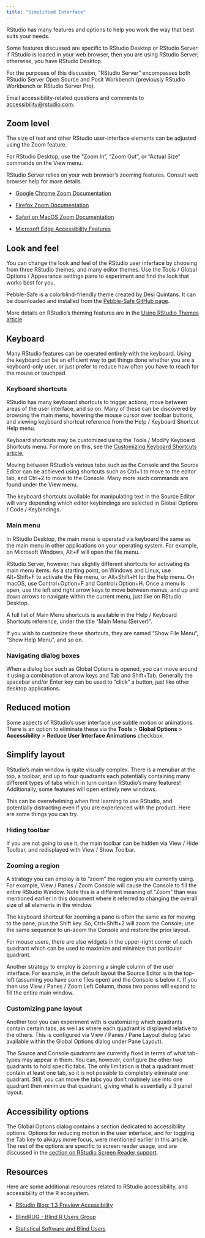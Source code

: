 ```yaml
---
title: "Simplified Interface"
---
```


RStudio has many features and options to help you work the way that best suits your needs.

Some features discussed are specific to RStudio Desktop or RStudio Server: if RStudio is loaded in your web browser, then you are using RStudio Server; otherwise, you have RStudio Desktop.

For the purposes of this discussion, "RStudio Server" encompasses both RStudio Server Open Source and Posit Workbench (previously RStudio Workbench or RStudio Server Pro).

Email accessibility-related questions and comments to [accessibility\@rstudio.com](mailto:accessibility@rstudio.com).

## Zoom level

The size of text and other RStudio user-interface elements can be adjusted using the Zoom feature.

For RStudio Desktop, use the "Zoom In", "Zoom Out", or "Actual Size" commands on the View menu.

RStudio Server relies on your web browser's zooming features. Consult web browser help for more details.

-   [Google Chrome Zoom Documentation](https://support.google.com/chrome/answer/96810)

-   [Firefox Zoom Documentation](https://support.mozilla.org/en-US/kb/font-size-and-zoom-increase-size-of-web-pages)

-   [Safari on MacOS Zoom Documentation](https://support.apple.com/guide/safari/zoom-in-on-webpages-ibrw1068)

-   [Microsoft Edge Accessibility Features](https://support.microsoft.com/en-us/help/4000734/microsoft-edge-accessibility-features)

## Look and feel

You can change the look and feel of the RStudio user interface by choosing from three RStudio themes, and many editor themes. Use the Tools / Global Options / Appearance settings pane to experiment and find the look that works best for you.

Pebble-Safe is a colorblind-friendly theme created by Desi Quintans. It can be downloaded and installed from the [Pebble-Safe GitHub page](https://github.com/DesiQuintans/Pebble-safe).

More details on RStudio's theming features are in the [Using RStudio Themes article](../ui/appearance.html).

## Keyboard

Many RStudio features can be operated entirely with the keyboard. Using the keyboard can be an efficient way to get things done whether you are a keyboard-only user, or just prefer to reduce how often you have to reach for the mouse or touchpad.

### Keyboard shortcuts

RStudio has many keyboard shortcuts to trigger actions, move between areas of the user interface, and so on. Many of these can be discovered by browsing the main menu, hovering the mouse cursor over toolbar buttons, and viewing keyboard shortcut reference from the Help / Keyboard Shortcut Help menu.

Keyboard shortcuts may be customized using the Tools / Modify Keyboard Shortcuts menu. For more on this, see the [Customizing Keyboard Shortcuts article.](../productivity/custom-shortcuts.html)

Moving between RStudio's various tabs such as the Console and the Source Editor can be achieved using shortcuts such as Ctrl+1 to move to the editor tab, and Ctrl+2 to move to the Console. Many more such commands are found under the View menu.

The keyboard shortcuts available for manipulating text in the Source Editor will vary depending which editor keybindings are selected in Global Options / Code / Keybindings.

### Main menu

In RStudio Desktop, the main menu is operated via keyboard the same as the main menu in other applications on your operating system. For example, on Microsoft Windows, Alt+F will open the file menu.

RStudio Server, however, has slightly different shortcuts for activating its main menu items. As a starting point, on Windows and Linux, use Alt+Shift+F to activate the File menu, or Alt+Shift+H for the Help menu. On macOS, use Control+Option+F and Control+Option+H. Once a menu is open, use the left and right arrow keys to move between menus, and up and down arrows to navigate within the current menu, just like on RStudio Desktop.

A full list of Main Menu shortcuts is available in the Help / Keyboard Shortcuts reference, under the title "Main Menu (Server)".

If you wish to customize these shortcuts, they are named "Show File Menu", "Show Help Menu", and so on.

### Navigating dialog boxes

When a dialog box such as Global Options is opened, you can move around it using a combination of arrow keys and Tab and Shift+Tab. Generally the spacebar and/or Enter key can be used to "click" a button, just like other desktop applications.

## Reduced motion

Some aspects of RStudio's user interface use subtle motion or animations. There is an option to eliminate these via the **Tools** > **Global Options** > **Accessibility** > **Reduce User Interface Animations** checkbox.

## Simplify layout

RStudio's main window is quite visually complex. There is a menubar at the top, a toolbar, and up to four quadrants each potentially containing many different types of tabs which in turn contain RStudio's many features! Additionally, some features will open entirely new windows.

This can be overwhelming when first learning to use RStudio, and potentially distracting even if you are experienced with the product. Here are some things you can try.

### Hiding toolbar

If you are not going to use it, the main toolbar can be hidden via View / Hide Toolbar, and redisplayed with View / Show Toolbar.

### Zooming a region

A strategy you can employ is to "zoom" the region you are currently using. For example, View / Panes / Zoom Console will cause the Console to fill the entire RStudio Window. Note this is a different meaning of "Zoom" than was mentioned earlier in this document where it referred to changing the overall size of all elements in the window.

The keyboard shortcut for zooming a pane is often the same as for moving to the pane, plus the Shift key. So, Ctrl+Shift+2 will zoom the Console; use the same sequence to un-zoom the Console and restore the prior layout.

For mouse users, there are also widgets in the upper-right corner of each quadrant which can be used to maximize and minimize that particular quadrant.

Another strategy to employ is zooming a single column of the user interface. For example, in the default layout the Source Editor is in the top-left (assuming you have some files open) and the Console is below it. If you then use View / Panes / Zoom Left Column, those two panes will expand to fill the entire main window.

### Customizing pane layout

Another tool you can experiment with is customizing which quadrants contain certain tabs, as well as where each quadrant is displayed relative to the others. This is configured via View / Panes / Pane Layout dialog (also available within the Global Options dialog under Pane Layout).

The Source and Console quadrants are currently fixed in terms of what tab-types may appear in them. You can, however, configure the other two quadrants to hold specific tabs. The only limitation is that a quadrant must contain at least one tab, so it is not possible to completely eliminate one quadrant. Still, you can move the tabs you don't routinely use into one quadrant then minimize that quadrant, giving what is essentially a 3 panel layout.

## Accessibility options

The Global Options dialog contains a section dedicated to accessibility options. Options for reducing motion in the user interface, and for toggling the Tab key to always move focus, were mentioned earlier in this article. The rest of the options are specific to screen reader usage, and are discussed in the [section on RStudio Screen Reader support](screen-reader.html).

## Resources

Here are some additional resources related to RStudio accessibility, and accessibility of the R ecosystem.

-   [RStudio Blog: 1.3 Preview Accessibility](https://blog.rstudio.com/2020/03/04/rstudio-1-3-preview-accessibility/)

-   [BlindRUG - Blind R Users Group](http://nfbnet.org/mailman/listinfo/blindrug_nfbnet.org)

-   [Statistical Software and Blind Users](https://r-resources.massey.ac.nz/StatSoftware/)
